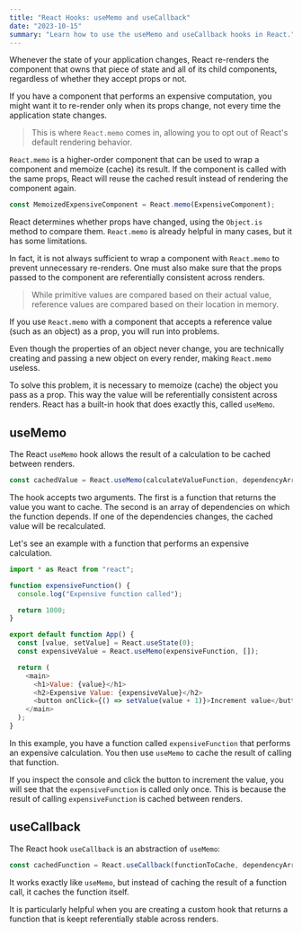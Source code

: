 ```yaml
---
title: "React Hooks: useMemo and useCallback"
date: "2023-10-15"
summary: "Learn how to use the useMemo and useCallback hooks in React."
---
```


Whenever the state of your application changes, React re-renders the component that owns that piece of state and all of its child components, regardless of whether they accept props or not.

If you have a component that performs an expensive computation, you might want it to re-render only when its props change, not every time the application state changes.

> This is where `React.memo` comes in, allowing you to opt out of React's default rendering behavior.

`React.memo` is a higher-order component that can be used to wrap a component and memoize (cache) its result. If the component is called with the same props, React will reuse the cached result instead of rendering the component again.

```js
const MemoizedExpensiveComponent = React.memo(ExpensiveComponent);
```

React determines whether props have changed, using the `Object.is` method to compare them. `React.memo` is already helpful in many cases, but it has some limitations.

In fact, it is not always sufficient to wrap a component with `React.memo` to prevent unnecessary re-renders. One must also make sure that the props passed to the component are referentially consistent across renders.

> While primitive values are compared based on their actual value, reference values are compared based on their location in memory.

If you use `React.memo` with a component that accepts a reference value (such as an object) as a prop, you will run into problems.

Even though the properties of an object never change, you are technically creating and passing a new object on every render, making `React.memo` useless.

To solve this problem, it is necessary to memoize (cache) the object you pass as a prop. This way the value will be referentially consistent across renders. React has a built-in hook that does exactly this, called `useMemo`.

## useMemo

The React `useMemo` hook allows the result of a calculation to be cached between renders.

```js
const cachedValue = React.useMemo(calculateValueFunction, dependencyArray);
```

The hook accepts two arguments. The first is a function that returns the value you want to cache. The second is an array of dependencies on which the function depends. If one of the dependencies changes, the cached value will be recalculated.

Let's see an example with a function that performs an expensive calculation.

```js
import * as React from "react";

function expensiveFunction() {
  console.log("Expensive function called");

  return 1000;
}

export default function App() {
  const [value, setValue] = React.useState(0);
  const expensiveValue = React.useMemo(expensiveFunction, []);

  return (
    <main>
      <h1>Value: {value}</h1>
      <h2>Expensive Value: {expensiveValue}</h2>
      <button onClick={() => setValue(value + 1)}>Increment value</button>
    </main>
  );
}
```

In this example, you have a function called `expensiveFunction` that performs an expensive calculation. You then use `useMemo` to cache the result of calling that function.

If you inspect the console and click the button to increment the value, you will see that the `expensiveFunction` is called only once. This is because the result of calling `expensiveFunction` is cached between renders.

## useCallback

The React hook `useCallback` is an abstraction of `useMemo`:

```js
const cachedFunction = React.useCallback(functionToCache, dependencyArray);
```

It works exactly like `useMemo`, but instead of caching the result of a function call, it caches the function itself.

It is particularly helpful when you are creating a custom hook that returns a function that is keept referentially stable across renders.
